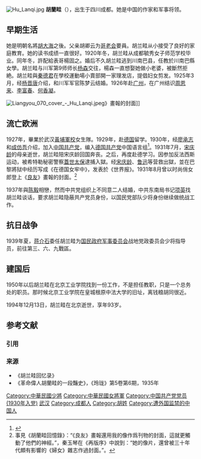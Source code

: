 [[File:Hu_Lanqi.jpg|thumb]]
'''胡蘭畦'''（{{bd|1901年|6月22日|1994年|12月13日}}），出生于四川成都。她是中国的作家和军事将领。

== 早期生活 ==
她是明朝名將[[胡大海|胡大海]]之後。父亲胡卿云为[[哥老会|哥老会]]要員。胡兰畦从小接受了良好的家庭教育。她的读书成绩一直很好。1920年冬，胡兰畦从成都毓秀女子师范学校毕业。同年冬，許配給表哥楊固之。婚后不久胡兰畦逃到川南巴县，任教於川南巴縣女學。胡兰畦与川军第9师师长[[杨森|杨森]]交往，楊森一直想娶她做小老婆，被斷然拒絶。胡兰畦與[[秦德君|秦德君]]在學校運動場小賣部開一家理发店，提倡妇女剪发。1925年3月，经[[杨晋唐|杨晋唐]]介绍，和川军军官陈梦云结婚。1926年赴[[广州|广州]]，在广州结识[[周恩来|周恩来]]、[[李富春|李富春]]、[[何香凝|何香凝]]。

[[File:Liangyou_070_cover_-_Hu_Lanqi.jpeg|thumb]]》畫報的封面]]

== 流亡欧洲 ==
1927年，畢業於武汉[[黃埔軍校|黃埔軍校]]女生隊。1929年，赴[[德国|德国]]留学。1930年，经[[廖承志|廖承志]]和[[成仿吾|成仿吾]]介绍，加入[[中国共产党|中国共产党]]，编入[[德国共产党|德国共产党]]中国语言组<ref>{{Cite web |url=http://www.changjiangtimes.com/2015/06/503746.html |title=她们的激荡青春，让我们看到生命在历史中的归宿 |accessdate=2016-01-20 |author=记者：张萌 |date=2015-06-15 |work= |publisher=长江商报 |language=Zh-hans |archive-date=2018-10-27 |archive-url=https://web.archive.org/web/20181027074819/http://www.changjiangtimes.com/2015/06/503746.html |dead-url=no }}</ref>。1931年7月，[[宋庆龄|宋庆龄]]的母亲逝世，胡兰畦陪宋庆龄回国奔丧。之后，再度赴德学习。因参加反法西斯运动，被希特勒秘密警察[[蓋世太保|蓋世太保]]逮捕入獄。经[[宋庆龄|宋庆龄]]、[[鲁迅|鲁迅]]等营救出獄，並在巴黎將狱中经历写成《在德国女牢中》，发表於《世界报》。1931年8月曾以时尚俏女郎登上《[[良友画报|良友]]》畫報的封面。<ref>事見《胡蘭畦回憶錄》：“《良友》畫報還用我的像作爲刊物的封面，這就更觸動了他們的神經。”，秦玉琴在《再版序》中說到：“她的像片，還曾被三十年代頗有影響的《婦女》雜志作過封面。”。</ref>

1937年與[[陈毅|陈毅]]相戀，然而中共党组织上不同意二人结婚，中共东南局书记[[项英|项英]]找胡兰畦谈话，要求胡兰畦隐蔽共产党员身份，以国民党部队少将身份继续做统战工作。

== 抗日战争 ==
1939年夏，[[蒋介石|蒋介石]]委任胡兰畦为[[国民政府军事委员会|国民政府军事委员会]]战地党政委员会少将指导员，前往第三、六、九戰區。

== 建国后 ==
1950年以后胡兰畦在北京工业学院找到一份工作，不是担任教职，只是一个总务处的职员。那时候北京工业学院在皇城根原中法大学的旧址，离钱粮胡同很近。

1994年12月13日，胡兰畦在北京逝世，享年93岁。

== 参考文献 ==
=== 引用 ===
{{Reflist}}

=== 来源 ===
{{refbegin}}
* 《胡兰畦回忆录》
* 《革命偉人胡蘭畦的一段豔史》，《玲珑》第5卷第6期，1935年
{{refend}}

[[Category:中華民國少將|Category:中華民國少將]]
[[Category:中華民國女將軍|Category:中華民國女將軍]]
[[Category:中国共产党党员_(1930年入党)|Category:中国共产党党员 (1930年入党)]]
[[Category:黄埔军校校友|武汉]]
[[Category:成都人|Category:成都人]]
[[Category:胡姓|Category:胡姓]]
[[Category:遭外国监禁的中国人|Category:遭外国监禁的中国人]]